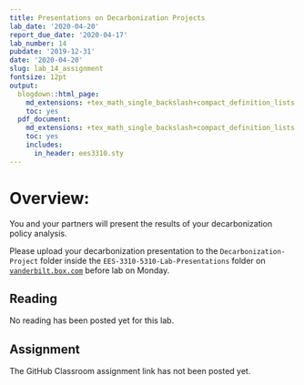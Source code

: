 ```yaml
---
title: Presentations on Decarbonization Projects
lab_date: '2020-04-20'
report_due_date: '2020-04-17'
lab_number: 14
pubdate: '2019-12-31'
date: '2020-04-20'
slug: lab_14_assignment
fontsize: 12pt
output:
  blogdown::html_page:
    md_extensions: +tex_math_single_backslash+compact_definition_lists
    toc: yes
  pdf_document:
    md_extensions: +tex_math_single_backslash+compact_definition_lists
    toc: yes
    includes:
      in_header: ees3310.sty
---
```

# Overview:

You and your partners will present the results of your decarbonization policy 
analysis. 

Please upload your decarbonization presentation to the `Decarbonization-Project`
folder inside the `EES-3310-5310-Lab-Presentations` folder on 
[`vanderbilt.box.com`](https://vanderbilt.box.com) before lab on Monday.

## Reading

No reading has been posted yet for this lab.

## Assignment

The GitHub Classroom assignment link has not been posted yet.
